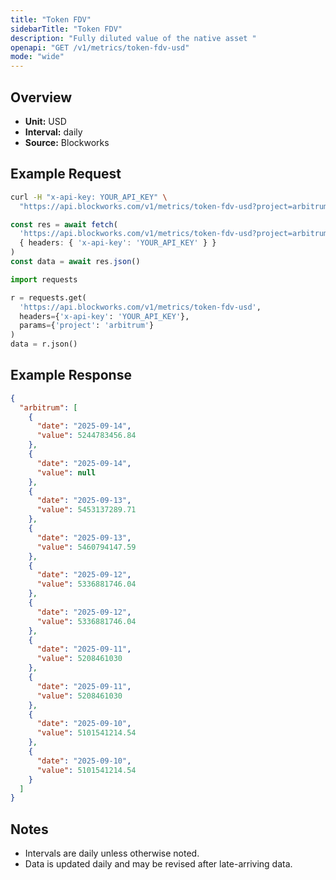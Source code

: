 ```yaml
---
title: "Token FDV"
sidebarTitle: "Token FDV"
description: "Fully diluted value of the native asset "
openapi: "GET /v1/metrics/token-fdv-usd"
mode: "wide"
---
```


## Overview

- **Unit:** USD
- **Interval:** daily
- **Source:** Blockworks

## Example Request

<CodeGroup>

```bash cURL
curl -H "x-api-key: YOUR_API_KEY" \
  "https://api.blockworks.com/v1/metrics/token-fdv-usd?project=arbitrum"
```

```typescript TypeScript
const res = await fetch(
  'https://api.blockworks.com/v1/metrics/token-fdv-usd?project=arbitrum',
  { headers: { 'x-api-key': 'YOUR_API_KEY' } }
)
const data = await res.json()
```

```python Python
import requests

r = requests.get(
  'https://api.blockworks.com/v1/metrics/token-fdv-usd',
  headers={'x-api-key': 'YOUR_API_KEY'},
  params={'project': 'arbitrum'}
)
data = r.json()
```

</CodeGroup>

## Example Response

```json
{
  "arbitrum": [
    {
      "date": "2025-09-14",
      "value": 5244783456.84
    },
    {
      "date": "2025-09-14",
      "value": null
    },
    {
      "date": "2025-09-13",
      "value": 5453137289.71
    },
    {
      "date": "2025-09-13",
      "value": 5460794147.59
    },
    {
      "date": "2025-09-12",
      "value": 5336881746.04
    },
    {
      "date": "2025-09-12",
      "value": 5336881746.04
    },
    {
      "date": "2025-09-11",
      "value": 5208461030
    },
    {
      "date": "2025-09-11",
      "value": 5208461030
    },
    {
      "date": "2025-09-10",
      "value": 5101541214.54
    },
    {
      "date": "2025-09-10",
      "value": 5101541214.54
    }
  ]
}
```

## Notes
- Intervals are daily unless otherwise noted.
- Data is updated daily and may be revised after late-arriving data.